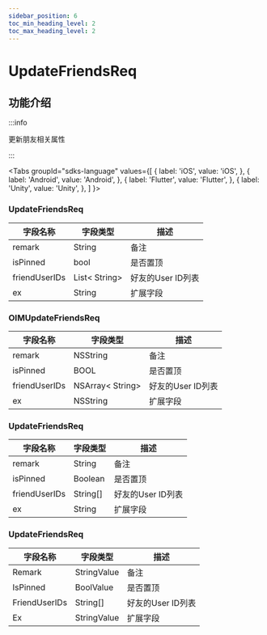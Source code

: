```yaml
---
sidebar_position: 6
toc_min_heading_level: 2
toc_max_heading_level: 2
---
```


# UpdateFriendsReq

## 功能介绍

:::info

更新朋友相关属性

:::

<Tabs
groupId="sdks-language"
values={[
{ label: 'iOS', value: 'iOS', },
{ label: 'Android', value: 'Android', },
{ label: 'Flutter', value: 'Flutter', },
{ label: 'Unity', value: 'Unity', },
]
}>

<TabItem value="Flutter">

### UpdateFriendsReq

| 字段名称          | 字段类型                                           | 描述                                                                  |
| ----------------- | -------------------------------------------------- | --------------------------------------------------------------------- |
| remark       | String             | 备注                                                                 |
| isPinned          | bool                                               | 是否置顶                                                              |
| friendUserIDs      | List< String\>                                                | 好友的User ID列表                                                    |
| ex                | String                                             | 扩展字段                                                        |

</TabItem>

<TabItem value="iOS">

### OIMUpdateFriendsReq

| 字段名称          | 字段类型                                           | 描述                                                                  |
| ----------------- | -------------------------------------------------- | --------------------------------------------------------------------- |
| remark       | NSString             | 备注                                                                 |
| isPinned          | BOOL                                               | 是否置顶                                                              |
| friendUserIDs      | NSArray< String\>                                                | 好友的User ID列表                                                    |
| ex                | NSString                                             | 扩展字段                                                        |

</TabItem>

<TabItem value="Android">

### UpdateFriendsReq

| 字段名称          | 字段类型                                           | 描述                                                                  |
| ----------------- | -------------------------------------------------- | --------------------------------------------------------------------- |
| remark       | String             | 备注                                                                 |
| isPinned          | Boolean                                               | 是否置顶                                                              |
| friendUserIDs      | String[]                                                | 好友的User ID列表                                                    |
| ex                | String                                             | 扩展字段                                                        |


</TabItem>

<TabItem value="Unity">

### UpdateFriendsReq

| 字段名称          | 字段类型                                           | 描述                                                                  |
| ----------------- | -------------------------------------------------- | --------------------------------------------------------------------- |
| Remark       | StringValue             | 备注                                                                 |
| IsPinned          | BoolValue | 是否置顶                                                              |
| FriendUserIDs      | String[]                                                | 好友的User ID列表                                                    |
| Ex                | StringValue                                           | 扩展字段                                                        |

</TabItem>

</Tabs>
